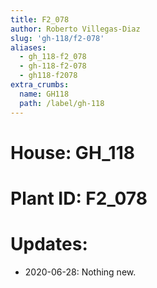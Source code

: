 ```yaml
---
title: F2_078
author: Roberto Villegas-Diaz
slug: 'gh-118/f2-078'
aliases:
  - gh_118-f2_078
  - gh-118-f2-078
  - gh118-f2078
extra_crumbs:
  name: GH118
  path: /label/gh-118
---
```


# **House**: GH_118
# **Plant ID**: F2_078
# **Updates**: 
 - 2020-06-28: Nothing new.
